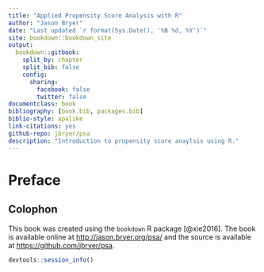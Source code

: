 ```yaml
--- 
title: "Applied Propensity Score Analysis with R"
author: "Jason Bryer"
date: "Last updated `r format(Sys.Date(), '%B %d, %Y')`"
site: bookdown::bookdown_site
output: 
  bookdown::gitbook:
    split_by: chapter
    split_bib: false
    config:
      sharing:
        facebook: false
        twitter: false
documentclass: book
bibliography: [book.bib, packages.bib]
biblio-style: apalike
link-citations: yes
github-repo: jbryer/psa
description: "Introduction to propensity score anaylsis using R."
---
```


# Preface {-}


## Colophon

This book was created using the `bookdown` R package [@xie2016]. The book is available online at [http://jason.bryer.org/psa/](http://jason.bryer.org/psa/) and the source is available at [https://github.com/jbryer/psa](https://github.com/jbryer/psa).

```r
devtools::session_info()
```

